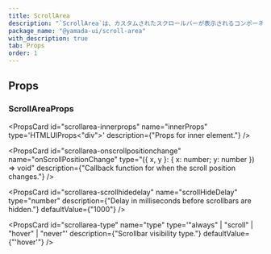 ```yaml
---
title: ScrollArea
description: "`ScrollArea`は、カスタムされたスクロールバーが表示されるコンポーネントです。"
package_name: "@yamada-ui/scroll-area"
with_description: true
tab: Props
order: 1
---
```


## Props

### ScrollAreaProps

<PropsCard
  id="scrollarea-innerprops"
  name="innerProps"
  type='HTMLUIProps<"div">'
  description={"Props for inner element."}
/>

<PropsCard
  id="scrollarea-onscrollpositionchange"
  name="onScrollPositionChange"
  type="({ x, y }: { x: number; y: number }) => void"
  description={"Callback function for when the scroll position changes."}
/>

<PropsCard
  id="scrollarea-scrollhidedelay"
  name="scrollHideDelay"
  type="number"
  description={"Delay in milliseconds before scrollbars are hidden."}
  defaultValue={"1000"}
/>

<PropsCard
  id="scrollarea-type"
  name="type"
  type='"always" | "scroll" | "hover" | "never"'
  description={"Scrollbar visibility type."}
  defaultValue={"'hover'"}
/>
